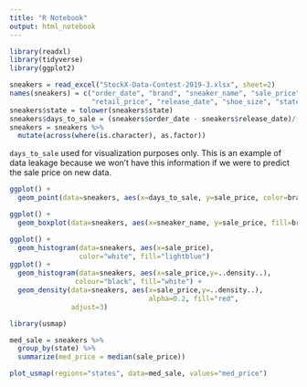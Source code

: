 ```yaml
---
title: "R Notebook"
output: html_notebook
---
```



```r
library(readxl)
library(tidyverse)
library(ggplot2)

sneakers = read_excel("StockX-Data-Contest-2019-3.xlsx", sheet=2)
names(sneakers) = c("order_date", "brand", "sneaker_name", "sale_price", 
                    "retail_price", "release_date", "shoe_size", "state")
sneakers$state = tolower(sneakers$state)
sneakers$days_to_sale = (sneakers$order_date - sneakers$release_date)/(60*60*24)
sneakers = sneakers %>%
  mutate(across(where(is.character), as.factor))

```

`days_to_sale` used for visualization purposes only. This is an example of data leakage because we won't have this information if we were to predict the sale price on new data.

```r
ggplot() +
  geom_point(data=sneakers, aes(x=days_to_sale, y=sale_price, color=brand), alpha=0.1)
```

```r
ggplot() +
  geom_boxplot(data=sneakers, aes(x=sneaker_name, y=sale_price, fill=brand), alpha=0.5)
```

```r
ggplot() +
  geom_histogram(data=sneakers, aes(x=sale_price),
                 color="white", fill="lightblue") 
ggplot() + 
  geom_histogram(data=sneakers, aes(x=sale_price,y=..density..), 
                colour="black", fill="white") +
  geom_density(data=sneakers, aes(x=sale_price,y=..density..),
                                  alpha=0.2, fill="red",
               adjust=3) 
```

```r
library(usmap)

med_sale = sneakers %>% 
  group_by(state) %>% 
  summarize(med_price = median(sale_price))

plot_usmap(regions="states", data=med_sale, values="med_price")
```

```r

  
```
